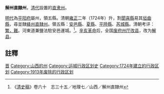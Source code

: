 '''解州直隸州'''，[[清代|清代]]設置的[[直隶州|直隶州]]。

[[明代|明代]]為[[平阳府|平阳府]]屬州，領五縣。清朝[[雍正|雍正]]二年（1724年）升，割[[聞喜縣|聞喜縣]]易其[[垣曲縣|垣曲縣]]，尋並隸[[絳州直隸州|絳州直隸州]]。領五縣：[[安邑縣|安邑縣]]、[[夏縣|夏縣]]、[[平陸縣|平陸縣]]、[[芮城縣|芮城縣]]。清朝考评：[[衝繁疲難|繁，難]]。河東道兼鹽法駐安邑運城。<ref>《[[清史稿|清史稿]]》卷六十　志三十五／地理七／山西／解州直隸州</ref>。[[辛亥革命|辛亥革命]]后，全国[[废府州厅改县|废府州厅改县]]，改为[[解县_(唐朝)|解县]]。

==註釋==
{{Reflist|2}}

{{清朝山西省行政區劃|nocat}}
{{清朝行政区划小作品}}
{{DEFAULTSORT:J}}
[[Category:清朝直隶州|晋]]
[[Category:山西的州|Category:山西的州]]
[[Category:运城行政区划史|Category:运城行政区划史]]
[[Category:1724年建立的行政区划|Category:1724年建立的行政区划]]
[[Category:1913年废除的行政区划|Category:1913年废除的行政区划]]